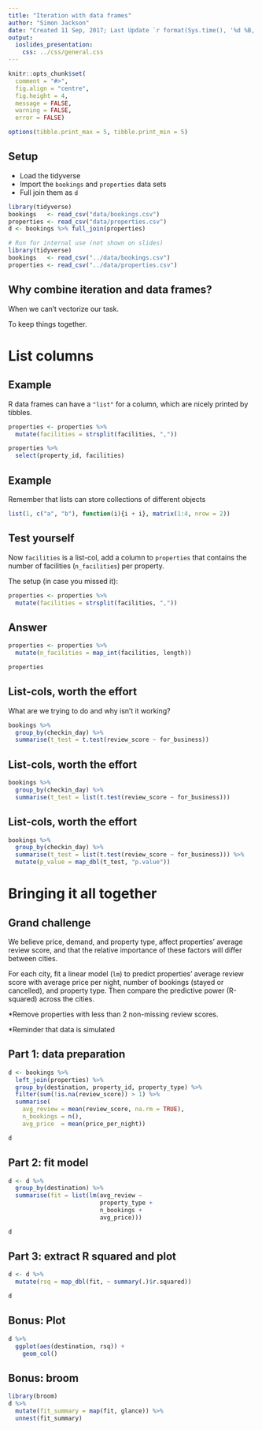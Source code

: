 ```yaml
---
title: "Iteration with data frames"
author: "Simon Jackson"
date: "Created 11 Sep, 2017; Last Update `r format(Sys.time(), '%d %B, %Y')`"
output:
  ioslides_presentation:
    css: ../css/general.css
---
```


```r
knitr::opts_chunk$set(
  comment = "#>",
  fig.align = "centre",
  fig.height = 4,
  message = FALSE,
  warning = FALSE,
  error = FALSE)

options(tibble.print_max = 5, tibble.print_min = 5)
```

## Setup

- Load the tidyverse
- Import the `bookings` and `properties` data sets
- Full join them as `d`

```r
library(tidyverse)
bookings   <- read_csv("data/bookings.csv")
properties <- read_csv("data/properties.csv")
d <- bookings %>% full_join(properties)
```
```r
# Run for internal use (not shown on slides)
library(tidyverse)
bookings   <- read_csv("../data/bookings.csv")
properties <- read_csv("../data/properties.csv")
```

## Why combine iteration and data frames?

When we can't vectorize our task.

To keep things together.

# List columns

## Example

R data frames can have a `"list"` for a column, which are nicely printed by tibbles.

```r
properties <- properties %>% 
  mutate(facilities = strsplit(facilities, ","))

properties %>%
  select(property_id, facilities)
```

## Example

Remember that lists can store collections of different objects

```r
list(1, c("a", "b"), function(i){i + i}, matrix(1:4, nrow = 2))
```

## Test yourself

Now `facilities` is a list-col, add a column to `properties` that contains the number of facilities (`n_facilities`) per property.

The setup (in case you missed it):

```r
properties <- properties %>% 
  mutate(facilities = strsplit(facilities, ","))
```

## Answer

```r
properties <- properties %>% 
  mutate(n_facilities = map_int(facilities, length))

properties
```

## List-cols, worth the effort

What are we trying to do and why isn't it working?

```r
bookings %>% 
  group_by(checkin_day) %>% 
  summarise(t_test = t.test(review_score ~ for_business))
```

## List-cols, worth the effort

```r
bookings %>% 
  group_by(checkin_day) %>% 
  summarise(t_test = list(t.test(review_score ~ for_business)))
```

## List-cols, worth the effort

```r
bookings %>% 
  group_by(checkin_day) %>% 
  summarise(t_test = list(t.test(review_score ~ for_business))) %>% 
  mutate(p_value = map_dbl(t_test, "p.value"))
```

# Bringing it all together

## Grand challenge

We believe price, demand, and property type, affect properties' average review score, and that the relative importance of these factors will differ between cities.

For each city, fit a linear model (`lm`) to predict properties' average review score with average price per night, number of bookings (stayed or cancelled), and property type. Then compare the predictive power (R-squared) across the cities.

*Remove properties with less than 2 non-missing review scores.

*Reminder that data is simulated

## Part 1: data preparation

```r
d <- bookings %>% 
  left_join(properties) %>% 
  group_by(destination, property_id, property_type) %>% 
  filter(sum(!is.na(review_score)) > 1) %>% 
  summarise(
    avg_review = mean(review_score, na.rm = TRUE),
    n_bookings = n(),
    avg_price  = mean(price_per_night))

d
```

## Part 2: fit model

```r
d <- d %>% 
  group_by(destination) %>% 
  summarise(fit = list(lm(avg_review ~
                          property_type +
                          n_bookings +
                          avg_price)))

d
```

## Part 3: extract R squared and plot

```r
d <- d %>% 
  mutate(rsq = map_dbl(fit, ~ summary(.)$r.squared))

d
```

## Bonus: Plot

```r
d %>% 
  ggplot(aes(destination, rsq)) +
    geom_col()
```

## Bonus: broom

```r
library(broom)
d %>% 
  mutate(fit_summary = map(fit, glance)) %>% 
  unnest(fit_summary)
```

